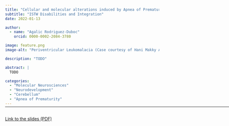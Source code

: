 ```yaml
---
title: "Cellular and molecular alterations induced by Apnea of Prematurity in the murine cerebellum"
subtitle: "ISTW Disabilities and Integration"
date: 2022-01-13

author:
  - name: "Agalic Rodriguez-Duboc"
    orcid: 0000-0002-2084-3780

image: feature.png
image-alt: "Periventricular Leukomalacia (Case courtesy of Hani Makky Al Salam, Radiopaedia.org, rID: 14000)"

description: "TODO"

abstract: |
  TODO

categories:
  - "Molecular Neurosciences"
  - "Neurodevelopment"
  - "Cerebellum"
  - "Apnea of Prematurity"
---
```


<hr style="margin-bottom: 30px; margin-top: -12px;" width="900px">

<object data="ISTW22.pdf" type="application/pdf" width="100%" height="600">
  <p><a href="ISTW22.pdf">Link to the slides (PDF)</a></p>
</object>